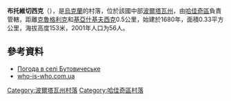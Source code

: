 {{coord|50|18|45|N|33|50|12|E|scale:100000_region:UA|display=title}}

'''布托維切西克'''（{{lang-uk|Бутовичеське}}），是[[烏克蘭|烏克蘭]]的村落，位於該國中部[[波爾塔瓦州|波爾塔瓦州]]，由[[哈佳奇區|哈佳奇區]]負責管轄，距離[[克魯格利克_(哈佳奇區)|克魯格利克]]和[[基亞什基夫西克|基亞什基夫西克]]0.5公里，始建於1680年，面積0.33平方公里，海拔高度153米，2001年人口为56人。

==參考資料==
*[http://weather.in.ua/ua/poltavskaja/2388 Погода в селі Бутовичеське] {{Wayback|url=http://weather.in.ua/ua/poltavskaja/2388 |date=20160305103108 }}
*[https://web.archive.org/web/20090408030614/http://who-is-who.com.ua/bookmaket/mistapolt2008/1/2.html who-is-who.com.ua]

{{DEFAULTSORT:Бутовичеське}}
[[Category:波爾塔瓦州村落|Category:波爾塔瓦州村落]]
[[Category:哈佳奇區村落|Category:哈佳奇區村落]]


{{Poltava-geo-stub}}